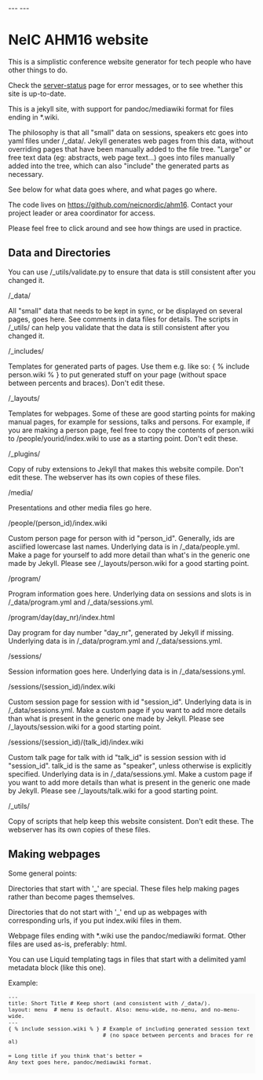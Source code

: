 ---
---
= NeIC AHM16 website =

This is a simplistic conference website generator for tech people who have other things to do.

Check the [[server-status]] page for error messages, or to see whether this site is up-to-date.

This is a jekyll site, with support for pandoc/mediawiki format for files ending in *.wiki.

The philosophy is that all "small" data on sessions, speakers etc goes into yaml files under 
/_data/. Jekyll generates web pages from this data, without overriding pages that have been 
manually added to the file tree. "Large" or free text data (eg: abstracts, web page text...)
goes into files manually added into the tree, which can also "include" the generated parts as
necessary. 

See below for what data goes where, and what pages go where.

The code lives on [https://github.com/neicnordic/ahm16 https://github.com/neicnordic/ahm16]. 
Contact your project leader or area coordinator for access.

Please feel free to click around and see how things are used in practice.

== Data and Directories ==
You can use /_utils/validate.py to ensure that data is still consistent after you changed it. 

; /_data/
All "small" data that needs to be kept in sync, or be displayed on several pages, goes here. 
See comments in data files for details. The scripts in /_utils/ can help you validate that 
the data is still consistent after you changed it.

; /_includes/
Templates for generated parts of pages. Use them e.g. like so: { % include person.wiki % } to
put generated stuff on your page (without space between percents and braces). Don't edit these.

; /_layouts/
Templates for webpages. Some of these are good starting points for making manual pages, for 
example for sessions, talks and persons. For example, if you are making a person page, feel 
free to copy the contents of person.wiki to /people/yourid/index.wiki to use as a starting 
point. Don't edit these.  

; /_plugins/
Copy of ruby extensions to Jekyll that makes this website compile. Don't edit these. The 
webserver has its own copies of these files.

; /media/
Presentations and other media files go here.

; /people/(person_id)/index.wiki
Custom person page for person with id "person_id". Generally, ids are asciified lowercase last 
names. Underlying data is in /_data/people.yml. Make a page for yourself to add more detail 
than what's in the generic one made by Jekyll. Please see /_layouts/person.wiki for a good 
starting point.

; /program/
Program information goes here. Underlying data on sessions and slots is in /_data/program.yml 
and /_data/sessions.yml.

; /program/day(day_nr)/index.html
Day program for day number "day_nr", generated by Jekyll if missing. Underlying data is in 
/_data/program.yml and /_data/sessions.yml.

; /sessions/
Session information goes here. Underlying data is in /_data/sessions.yml.

; /sessions/(session_id)/index.wiki
Custom session page for session with id "session_id". Underlying data is in /_data/sessions.yml. 
Make a custom page if you want to add more details than what is present in the generic one made
by Jekyll. Please see /_layouts/session.wiki for a good starting point.

; /sessions/(session_id)/(talk_id)/index.wiki
Custom talk page for talk with id "talk_id" is session session with id "session_id". talk_id is 
the same as "speaker", unless otherwise is explicitly specified. Underlying data is in 
/_data/sessions.yml. Make a custom page if you want to add more details than what is present in 
the generic one made by Jekyll. Please see /_layouts/talk.wiki for a good starting point.

; /_utils/
Copy of scripts that help keep this website consistent. Don't edit these. The webserver has its 
own copies of these files.

== Making webpages ==
Some general points:

Directories that start with '_' are special. These files help making pages rather than become pages themselves.

Directories that do not start with '_' end up as webpages with corresponding urls, if you put index.wiki files in them. 

Webpage files ending with *.wiki use the pandoc/mediawiki format. Other files are used as-is, preferably: html.  

You can use Liquid templating tags in files that start with a delimited yaml metadata block (like this one). 

Example: 
<div style="font-size: small; background-color: #fafafa;">
 ---
 title: Short Title # Keep short (and consistent with /_data/).
 layout: menu  # menu is default. Also: menu-wide, no-menu, and no-menu-wide. 
 ---
 { % include session.wiki % } # Example of including generated session text 
                              # (no space between percents and braces for real)
 
 = Long title if you think that's better =
 Any text goes here, pandoc/mediawiki format.
 
 
</div>
